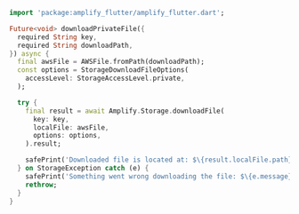```dart
import 'package:amplify_flutter/amplify_flutter.dart';

Future<void> downloadPrivateFile({
  required String key,
  required String downloadPath,
}) async {
  final awsFile = AWSFile.fromPath(downloadPath);
  const options = StorageDownloadFileOptions(
    accessLevel: StorageAccessLevel.private,
  );

  try {
    final result = await Amplify.Storage.downloadFile(
      key: key,
      localFile: awsFile,
      options: options,
    ).result;

    safePrint('Downloaded file is located at: $\{result.localFile.path}');
  } on StorageException catch (e) {
    safePrint('Something went wrong downloading the file: $\{e.message}');
    rethrow;
  }
}
```
